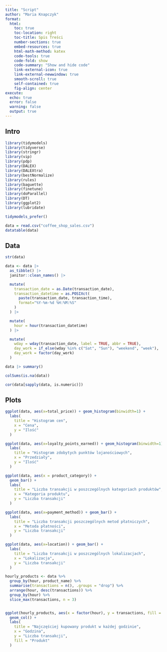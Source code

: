 ```yaml
---
title: "Script"
author: "Maria Knapczyk"
format: 
  html:
    toc: true
    toc-location: right
    toc-title: Spis Treści
    number-sections: true
    embed-resources: true
    html-math-method: katex
    code-tools: true
    code-fold: show
    code-summary: "Show and hide code"
    link-external-icon: true
    link-external-newwindow: true
    smooth-scroll: true
    self-contained: true
    fig-align: center
execute: 
  echo: true
  error: false
  warning: false
  output: true
---
```

## Intro

```r
library(tidymodels)
library(tidyverse)
library(stringr)
library(vip)
library(pdp)
library(DALEX)
library(DALEXtra)
library(bestNormalize)
library(rules)
library(baguette)
library(finetune)
library(doParallel)
library(DT)
library(ggplot2)
library(lubridate)

tidymodels_prefer()
```


```r
data = read.csv("coffee_shop_sales.csv")
datatable(data)
```

## Data
```r
str(data)
```
```r
data <- data |> 
  as_tibble() |> 
  janitor::clean_names() |> 

  mutate(
    transaction_date = as.Date(transaction_date),
    transaction_datetime = as.POSIXct(
      paste(transaction_date, transaction_time),
      format="%Y-%m-%d %H:%M:%S"
    )
  ) |> 

  mutate(
    hour = hour(transaction_datetime)
  ) |> 

  mutate(
    wday = wday(transaction_date, label = TRUE, abbr = TRUE),
    day_work = if_else(wday %in% c("Sat", "Sun"), "weekend", "week"),
    day_work = factor(day_work)
  )
```

```r
data |> summary()
```


```r
colSums(is.na(data))
```
```r
cor(data[sapply(data, is.numeric)])
```

## Plots

```r
ggplot(data, aes(x=total_price)) + geom_histogram(binwidth=1) +
  labs(
    title = "Histogram cen",
    x = "Cena",
    y = "Ilość"
  )

ggplot(data, aes(x=loyalty_points_earned)) + geom_histogram(binwidth=1) +
  labs(
    title = "Histogram zdobytych punktów lojanościowych",
    x = "Przedziały",
    y = "Ilość"
  )

ggplot(data, aes(x = product_category)) +
  geom_bar() +
  labs(
    title = "Liczba transakcji w poszczególnych kategoriach produktów",
    x = "Kategoria produktu",
    y = "Liczba transakcji"
  )

ggplot(data, aes(x=payment_method)) + geom_bar() +
  labs(
    title = "Liczba transakcji poszczególnych metod płatniczych",
    x = "Metoda płatności",
    y = "Liczba transakcji"
  )

ggplot(data, aes(x=location)) + geom_bar() +
  labs(
    title = "Liczba transakcji w poszczególnych lokalizacjach",
    x = "Lokalizacja",
    y = "Liczba transakcji"
  )
```


```r
hourly_products <- data %>%
  group_by(hour, product_name) %>%
  summarise(transactions = n(), .groups = "drop") %>%
  arrange(hour, desc(transactions)) %>%
  group_by(hour) %>%
  slice_max(transactions, n = 3)


ggplot(hourly_products, aes(x = factor(hour), y = transactions, fill = product_name)) +
  geom_col() +
  labs(
    title = "Najczęściej kupowany produkt w każdej godzinie",
    x = "Godzina",
    y = "Liczba transakcji",
    fill = "Produkt"
  ) 
```

